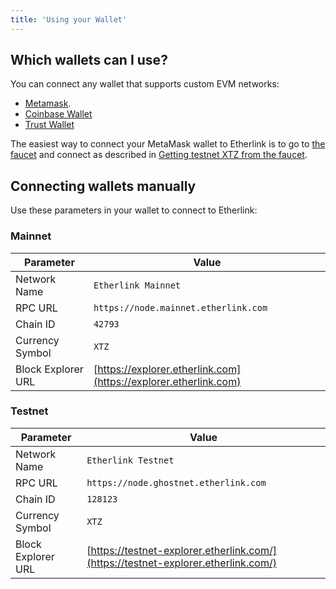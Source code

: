 ```yaml
---
title: 'Using your Wallet'
---
```


## Which wallets can I use?

You can connect any wallet that supports custom EVM networks:
- [Metamask](https://support.metamask.io/networks-and-sidechains/managing-networks/how-to-add-a-custom-network-rpc/).
- [Coinbase Wallet](https://www.coinbase.com/en-gb/learn/wallet/How-to-add-custom-networks-Coinbase-Wallet#:~:text=With%20Coinbase%20Wallet%2C%20EVM%2Dcompatible,added%20as%20a%20custom%20network.)
- [Trust Wallet](https://community.trustwallet.com/t/how-to-add-a-custom-network-on-the-trust-wallet-mobile-app/626781)

The easiest way to connect your MetaMask wallet to Etherlink is to go to [the faucet](https://faucet.etherlink.com/) and connect as described in [Getting testnet XTZ from the faucet](/get-started/bridging#getting-testnet-xtz-from-the-faucet).

## Connecting wallets manually

Use these parameters in your wallet to connect to Etherlink:

### Mainnet

| Parameter          | Value                                                                                    |
| ------------------ | ---------------------------------------------------------------------------------------- |
| Network Name       | `Etherlink Mainnet`                                                                      |
| RPC URL            | `https://node.mainnet.etherlink.com`                                                     |
| Chain ID           | `42793`                                                                                  |
| Currency Symbol    | `XTZ`                                                                                    |
| Block Explorer URL | [https://explorer.etherlink.com](https://explorer.etherlink.com)                         |

### Testnet

| Parameter          | Value                                                                                    |
| ------------------ | ---------------------------------------------------------------------------------------- |
| Network Name       | `Etherlink Testnet`                                                                      |
| RPC URL            | `https://node.ghostnet.etherlink.com`                                                    |
| Chain ID           | `128123`                                                                                 |
| Currency Symbol    | `XTZ`                                                                                    |
| Block Explorer URL | [https://testnet-explorer.etherlink.com/](https://testnet-explorer.etherlink.com/)       |
